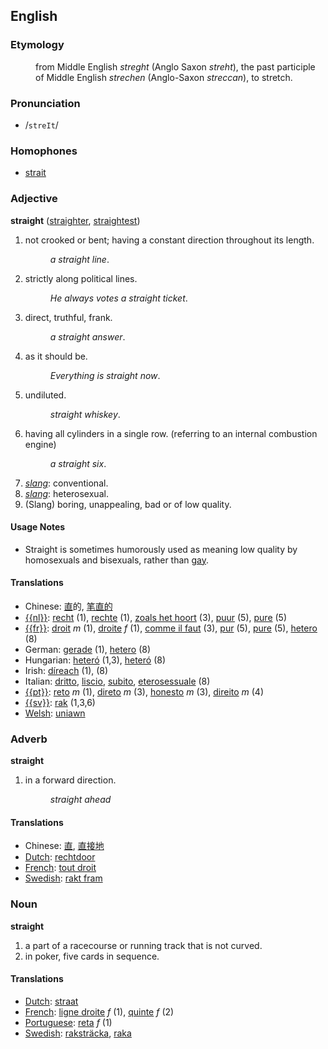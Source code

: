 ==English==

===Etymology===
:from Middle English ''streght'' (Anglo Saxon ''streht''), the past participle of Middle English ''strechen'' (Anglo-Saxon ''streccan''), to stretch.

===Pronunciation===
*/<tt>streIt</tt>/

===Homophones===
*[[strait]]

===Adjective===
'''straight''' ([[straighter]], [[straightest]])
#not crooked or bent; having a constant direction throughout its length.
#:''a straight line''.
#strictly along political lines.
#:''He always votes a straight ticket''.
#direct, truthful, frank.
#:''a straight answer''.
#as it should be.
#:''Everything is straight now''.
#undiluted.
#:''straight whiskey''.
#having all cylinders in a single row. (referring to an internal combustion engine)
#:''a straight six''.
#''[[slang]]'': conventional.
#''[[slang]]'': heterosexual.
#(Slang) boring, unappealing, bad or of low quality.

====Usage Notes====
*Straight is sometimes humorously used as meaning low quality by homosexuals and bisexuals, rather than [[gay]].

====Translations====
*Chinese: [[直]]的, [[笔直的]]
*[[{{nl}}]]: [[recht]] (1), [[rechte]] (1), [[zoals het hoort]] (3), [[puur]] (5), [[pure]] (5)
*[[{{fr}}]]: [[droit]] ''m'' (1), [[droite]] ''f'' (1), [[comme il faut]] (3), [[pur]] (5), [[pure]] (5), [[hetero]] (8)
*German: [[gerade]] (1), [[hetero]] (8)
*Hungarian: [[heteró]] (1,3), [[heteró]] (8)
*Irish: [[díreach]] (1), (8)
*Italian: [[dritto]], [[liscio]], [[subito]], [[eterosessuale]] (8)
*[[{{pt}}]]: [[reto]] ''m'' (1), [[direto]] ''m'' (3), [[honesto]] ''m'' (3), [[direito]] ''m'' (4)
*[[{{sv}}]]: [[rak]] (1,3,6)
*[[Welsh]]: [[uniawn]]

===Adverb===
'''straight'''
#in a forward direction.
#:''straight ahead''

====Translations====
*Chinese: [[直]], [[直接地]]
*[[Dutch]]: [[rechtdoor]]
*[[French]]: [[tout droit]]
*[[Swedish]]: [[rakt fram]]

===Noun===
'''straight'''
#a part of a racecourse or running track that is not curved.
#in poker, five cards in sequence.

====Translations====
*[[Dutch]]: [[straat]]
*[[French]]: [[ligne droite]] ''f'' (1), [[quinte]] ''f'' (2)
*[[Portuguese]]: [[reta]] ''f'' (1)
*[[Swedish]]: [[raksträcka]], [[raka]]